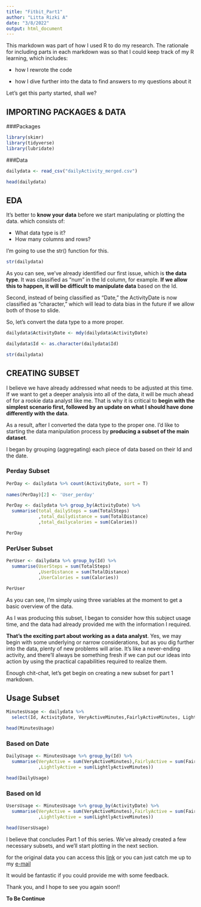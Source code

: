 ---
title: "Fitbit_Part1"
author: "Litta Rizki A"
date: "3/8/2022"
output: html_document
---

This markdown was part of how I used R to do my research.
The rationale for including parts in each markdown was so that I could keep track of my R learning, which includes:


* how I rewrote the code

* how I dive further into the data to find answers to my questions about it


Let's get this party started, shall we?

## IMPORTING PACKAGES & DATA

###Packages
```{r, results='hold', warning=FALSE, class.source="bg-success"}

library(skimr)
library(tidyverse)
library(lubridate)

```

###Data
```{r, results='hold', class.source="bg-success"}
dailydata <- read_csv("dailyActivity_merged.csv")

head(dailydata)
```

## EDA

It's better to **know your data** before we start manipulating or plotting the data. which consists of:

* What data type is it?
* How many columns and rows?

I'm going to use the str() function for this.

```{r, message=FALSE, class.source="bg-success"}
str(dailydata)
```

As you can see, we've already identified our first issue, which is **the data type**. It was classified as "num" in the Id column, for example. **If we allow this to happen, it will be difficult to manipulate data** based on the Id.

Second, instead of being classified as "Date," the ActivityDate is now classified as "character," which will lead to data bias in the future if we allow both of those to slide.

So, let's convert the data type to a more proper.

```{r, message=FALSE, class.source="bg-success"}
dailydata$ActivityDate <- mdy(dailydata$ActivityDate)

dailydata$Id <- as.character(dailydata$Id)

str(dailydata)
```

## CREATING SUBSET

I believe we have already addressed what needs to be adjusted at this time. If we want to get a deeper analysis into all of the data, it will be much ahead of for a rookie data analyst like me. That is why it is critical to **begin with the simplest scenario first, followed by an update on what I should have done differently with the data**.

As a result, after I converted the data type to the proper one. I'd like to starting the data manipulation process by **producing a subset of the main dataset**.

I began by grouping (aggregating) each piece of data based on their Id and the date.

### Perday Subset

```{r, class.source="bg-success"}
PerDay <- dailydata %>% count(ActivityDate, sort = T)
  
names(PerDay)[2] <- 'User_perday'

PerDay <- dailydata %>% group_by(ActivityDate) %>%
  summarise(total_dailySteps = sum(TotalSteps)
            ,total_dailydistance = sum(TotalDistance)
            ,total_dailycalories = sum(Calories))

PerDay
```

### PerUser Subset

```{r, class.source="bg-success"}
PerUser <- dailydata %>% group_by(Id) %>%
  summarise(UserSteps = sum(TotalSteps)
            ,UserDistance = sum(TotalDistance)
            ,UserCalories = sum(Calories))

PerUser
```

As you can see, I'm simply using three variables at the moment to get a basic overview of the data.

As I was producing this subset, I began to consider how this subject usage time, and the data had already provided me with the information I required.

**That's the exciting part about working as a data analyst**.
Yes, we may begin with some underlying or narrow considerations, but as you dig further into the data, plenty of new problems will arise. It's like a never-ending activity, and there'll always be something fresh if we can put our ideas into action by using the practical capabilities required to realize them.

Enough chit-chat, let's get begin on creating a new subset for part 1 markdown.


## Usage Subset

```{r, class.source="bg-success"}
MinutesUsage <- dailydata %>% 
  select(Id, ActivityDate, VeryActiveMinutes,FairlyActiveMinutes, LightlyActiveMinutes)

head(MinutesUsage)
```

### Based on Date

```{r, class.source="bg-success"}
DailyUsage <- MinutesUsage %>% group_by(Id) %>% 
  summarise(VeryActive = sum(VeryActiveMinutes),FairlyActive = sum(FairlyActiveMinutes)
            ,LightlyActive = sum(LightlyActiveMinutes))

head(DailyUsage)
```

### Based on Id

```{r, class.source="bg-success"}
UsersUsage <- MinutesUsage %>% group_by(ActivityDate) %>%
  summarise(VeryActive = sum(VeryActiveMinutes),FairlyActive = sum(FairlyActiveMinutes)
            ,LightlyActive = sum(LightlyActiveMinutes))

head(UsersUsage)
```

I believe that concludes Part 1 of this series.
We've already created a few necessary subsets, and we'll start plotting in the next section.

for the original data you can access this [link](https://www.kaggle.com/ohseokkim/titanic-hey-machine-tell-me-everything)
or you can just catch me up to my [e-mail](littarizki@gmail.com)

It would be fantastic if you could provide me with some feedback.

Thank you, and I hope to see you again soon!!

**To Be Continue**
